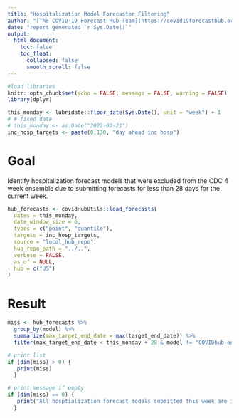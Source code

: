 ```yaml
---
title: "Hospitalization Model Forecaster Filtering"
author: "[The COVID-19 Forecast Hub Team](https://covid19forecasthub.org/doc/)<br><br>https://covid19forecasthub.org/"
date: "report generated `r Sys.Date()`"
output:
  html_document:
    toc: false
    toc_float:
      collapsed: false
      smooth_scroll: false
---
```


```r
#load libraries
knitr::opts_chunk$set(echo = FALSE, message = FALSE, warning = FALSE)
library(dplyr)
```

```r
this_monday <- lubridate::floor_date(Sys.Date(), unit = "week") + 1
# # fixed date
# this_monday <- as.Date("2022-03-21")
inc_hosp_targets <- paste(0:130, "day ahead inc hosp")
```

# Goal

Identify hospitalization forecast models that were excluded from the CDC 4 week ensemble due to submitting forecasts for less than 28 days for the current week.

```r
hub_forecasts <- covidHubUtils::load_forecasts(
  dates = this_monday,
  date_window_size = 6,
  types = c("point", "quantile"),
  targets = inc_hosp_targets,
  source = "local_hub_repo",
  hub_repo_path = "../..",
  verbose = FALSE,
  as_of = NULL,
  hub = c("US")
)
```

# Result

```r
miss <- hub_forecasts %>%
  group_by(model) %>%
  summarize(max_target_end_date = max(target_end_date)) %>%
  filter(max_target_end_date < this_monday + 28 & model != "COVIDhub-ensemble")

# print list
if (dim(miss) > 0) {
   print(miss) 
  }

# print message if empty
if (dim(miss) == 0) {
   print("All hosptialization forecast models submitted this week are included in the COVIDhub_4wk_ensemble") 
  }
```
